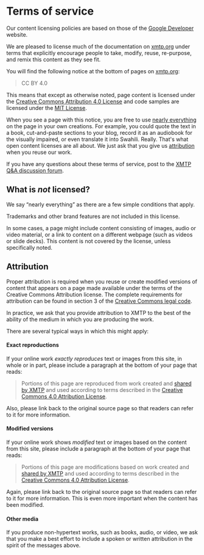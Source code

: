 
# Terms of service

Our content licensing policies are based on those of the [Google Developer](https://developers.google.com/site-policies) website.

We are pleased to license much of the documentation on [xmtp.org](https://xmtp.org/) under terms that explicitly encourage people to take, modify, reuse, re-purpose, and remix this content as they see fit.

You will find the following notice at the bottom of pages on [xmtp.org](https://xmtp.org/):

> CC BY 4.0

This means that except as otherwise noted, page content is licensed under the [Creative Commons Attribution 4.0 License](https://creativecommons.org/licenses/by/4.0/) and code samples are licensed under the [MIT License](http://opensource.org/licenses/MIT).

When you see a page with this notice, you are free to use [nearly everything](#what-is-not-licensed) on the page in your own creations. For example, you could quote the text in a book, cut-and-paste sections to your blog, record it as an audiobook for the visually impaired, or even translate it into Swahili. Really. That's what open content licenses are all about. We just ask that you give us [attribution](#attribution) when you reuse our work.

If you have any questions about these terms of service, post to the [XMTP Q&A discussion forum](https://github.com/orgs/xmtp/discussions/categories/q-a).

## What is _not_ licensed?

We say “nearly everything” as there are a few simple conditions that apply.

Trademarks and other brand features are not included in this license.

In some cases, a page might include content consisting of images, audio or video material, or a link to content on a different webpage (such as videos or slide decks). This content is not covered by the license, unless specifically noted.

## Attribution

Proper attribution is required when you reuse or create modified versions of content that appears on a page made available under the terms of the Creative Commons Attribution license. The complete requirements for attribution can be found in section 3 of the [Creative Commons legal code](https://creativecommons.org/licenses/by/4.0/legalcode).

In practice, we ask that you provide attribution to XMTP to the best of the ability of the medium in which you are producing the work.

There are several typical ways in which this might apply:

#### Exact reproductions

If your online work _exactly reproduces_ text or images from this site, in whole or in part, please include a paragraph at the bottom of your page that reads:

> Portions of this page are reproduced from work created and [shared by XMTP](https://xmtp.org/terms) and used according to terms described in the [Creative Commons 4.0 Attribution License](https://creativecommons.org/licenses/by/4.0/).

Also, please link back to the original source page so that readers can refer to it for more information.

#### Modified versions

If your online work shows _modified_ text or images based on the content from this site, please include a paragraph at the bottom of your page that reads:

> Portions of this page are modifications based on work created and [shared by XMTP](https://xmtp.org/terms) and used according to terms described in the [Creative Commons 4.0 Attribution License](https://creativecommons.org/licenses/by/4.0/).

Again, please link back to the original source page so that readers can refer to it for more information. This is even more important when the content has been modified.

#### Other media

If you produce non-hypertext works, such as books, audio, or video, we ask that you make a best effort to include a spoken or written attribution in the spirit of the messages above.

<FeedbackWidget />
